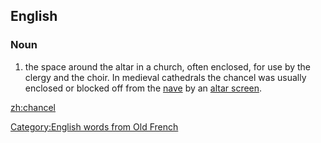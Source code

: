 ==English==
===Noun===
# the space around the altar in a church, often enclosed, for use by the clergy and the choir. In medieval cathedrals the chancel was usually enclosed or blocked off from the [[nave]] by an [[altar screen]].
[[Category:English words from Old French]]

[[zh:chancel]]